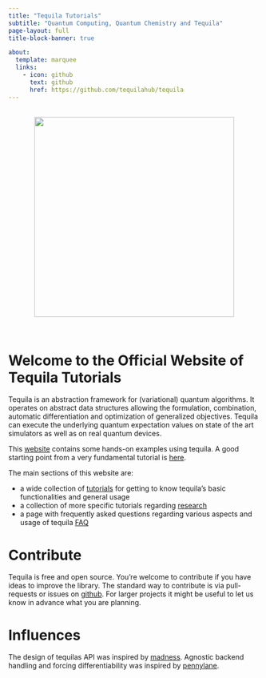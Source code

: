 ```yaml
---
title: "Tequila Tutorials"
subtitle: "Quantum Computing, Quantum Chemistry and Tequila"
page-layout: full
title-block-banner: true

about:
  template: marquee
  links:
    - icon: github
      text: github
      href: https://github.com/tequilahub/tequila
---
```


<br/>
<center>
![](tequila.png){width=400}
</center>
<br/>

# Welcome to the Official Website of Tequila Tutorials

Tequila is an abstraction framework for (variational) quantum algorithms.
It operates on abstract data structures allowing the formulation, combination, automatic differentiation and optimization of generalized objectives. 
Tequila can execute the underlying quantum expectation values on state of the art simulators as well as on real quantum devices.  

This [website](index.html) contains some hands-on examples using tequila.
A good starting point from a very fundamental tutorial is [here](Tutorials/tq-get-started/index.html).

The main sections of this website are:

- a wide collection of [tutorials](tutorials.html) for getting to know tequila's basic functionalities and general usage
- a collection of more specific tutorials regarding [research](research.html)
- a page with frequently asked questions regarding various aspects and usage of tequila [FAQ](FAQ/FAQ.html)


# Contribute

Tequila is free and open source. You're welcome to contribute if you have ideas to improve the library.
The standard way to contribute is via pull-requests or issues on [github](https://github.com/tequilahub/tequila#how-to-contribute). For larger projects it might be useful to let us know in advance what you are planning.  

# Influences

The design of tequilas API was inspired by [madness](https://arxiv.org/abs/1507.01888). Agnostic backend handling and forcing differentiability was inspired by [pennylane](https://arxiv.org/abs/1811.04968v3).
